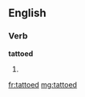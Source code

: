 ==English==

===Verb===
'''tattoed'''

# {{context|nonstandard}} {{en-past of|tattoo}}

[[fr:tattoed]]
[[mg:tattoed]]